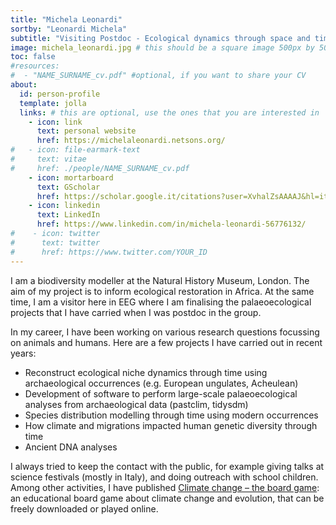 ```yaml
---
title: "Michela Leonardi"
sortby: "Leonardi Michela"
subtitle: "Visiting Postdoc - Ecological dynamics through space and time"
image: michela_leonardi.jpg # this should be a square image 500px by 500px (or possibly 250px by 250px???)
toc: false
#resources: 
#  - "NAME_SURNAME_cv.pdf" #optional, if you want to share your CV
about:
  id: person-profile
  template: jolla
  links: # this are optional, use the ones that you are interested in
    - icon: link
      text: personal website
      href: https://michelaleonardi.netsons.org/
#   - icon: file-earmark-text
#     text: vitae
#     href: ./people/NAME_SURNAME_cv.pdf
    - icon: mortarboard
      text: GScholar
      href: https://scholar.google.it/citations?user=XvhalZsAAAAJ&hl=it
    - icon: linkedin
      text: LinkedIn
      href: https://www.linkedin.com/in/michela-leonardi-56776132/
#    - icon: twitter
#      text: twitter
#      href: https://www.twitter.com/YOUR_ID
---
```


:::{#person-profile}
:::


I am a biodiversity modeller at the Natural History Museum, London. The aim of my project is to inform ecological restoration in Africa. At the same time, I am a visitor here in EEG where I am finalising the palaeoecological projects that I have carried when I was postdoc in the group.

In my career, I have been working on various research questions focussing on animals and humans. Here are a few projects I have carried out in recent years:

* Reconstruct ecological niche dynamics through time using archaeological occurrences (e.g. European ungulates, Acheulean)
*	Development of software to perform large-scale palaeoecological analyses from archaeological data (pastclim, tidysdm)
* Species distribution modelling through time using modern occurrences
* How climate and migrations impacted human genetic diversity through time 
* Ancient DNA analyses

I always tried to keep the contact with the public, for example giving talks at science festivals (mostly in Italy), and doing outreach with school children. Among other activities, I have published [Climate change – the board game](https://michelaleonardi.netsons.org/climate-change-board-game/): an educational board game about climate change and evolution, that can be freely downloaded or played online.
